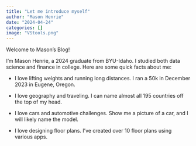 ```yaml
---
title: "Let me introduce myself"
author: "Mason Henrie"
date: "2024-04-24"
categories: []
image: "VStools.png"
---
```


Welcome to Mason's Blog!


I'm Mason Henrie, a 2024 graduate from BYU-Idaho. I studied both data science and finance in college. Here are some quick facts about me:

- I love lifting weights and running long distances. I ran a 50k in December 2023 in Eugene, Oregon.

- I love geography and traveling. I can name almost all 195 countries off the top of my head.

- I love cars and automotive challenges. Show me a picture of a car, and I will likely name the model.

- I love designing floor plans. I've created over 10 floor plans using various apps.





